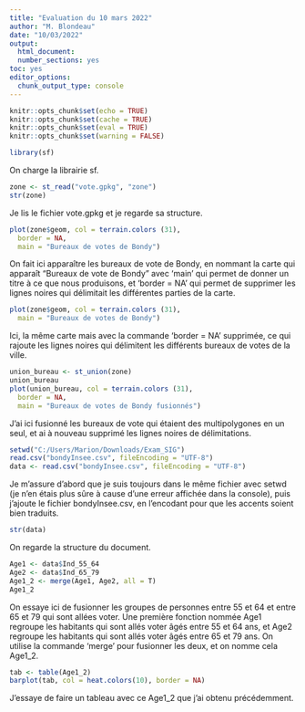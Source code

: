 ---
title: "Evaluation du 10 mars 2022"
author: "M. Blondeau"
date: "10/03/2022"
output:
  html_document: 
  number_sections: yes
toc: yes
editor_options: 
  chunk_output_type: console
---

```{r setup, include=FALSE}
knitr::opts_chunk$set(echo = TRUE)
knitr::opts_chunk$set(cache = TRUE)
knitr::opts_chunk$set(eval = TRUE)
knitr::opts_chunk$set(warning = FALSE)
```

```{r}
library(sf)  
```  

On charge la librairie sf. 

```{r}
zone <- st_read("vote.gpkg", "zone")
str(zone)  
```  

Je lis le fichier vote.gpkg et je regarde sa structure. 

```{r}
plot(zone$geom, col = terrain.colors (31),
  border = NA,
  main = "Bureaux de votes de Bondy")  
```  

On fait ici apparaître les bureaux de vote de Bondy, en nommant la carte qui apparaît "Bureaux de vote de Bondy" avec 'main' qui permet de donner un titre à ce que nous produisons, et 'border = NA' qui permet de supprimer les lignes noires qui délimitait les différentes parties de la carte. 

```{r}
plot(zone$geom, col = terrain.colors (31),
  main = "Bureaux de votes de Bondy")  
```  

Ici, la même carte mais avec la commande 'border = NA' supprimée, ce qui rajoute les lignes noires qui délimitent les différents bureaux de votes de la ville. 

```{r}
union_bureau <- st_union(zone)
union_bureau
plot(union_bureau, col = terrain.colors (31),
  border = NA,
  main = "Bureaux de votes de Bondy fusionnés")  
```  

J'ai ici fusionné les bureaux de vote qui étaient des multipolygones en un seul, et ai à nouveau supprimé les lignes noires de délimitations. 

```{r}
setwd("C:/Users/Marion/Downloads/Exam_SIG")
read.csv("bondyInsee.csv", fileEncoding = "UTF-8")
data <- read.csv("bondyInsee.csv", fileEncoding = "UTF-8")  
```  

Je m'assure d'abord que je suis toujours dans le même fichier avec setwd (je n'en étais plus sûre à cause d'une erreur affichée dans la console), puis j'ajoute le fichier bondyInsee.csv, en l'encodant pour que les accents soient bien traduits. 
```{r}
str(data)  
```  

On regarde la structure du document.

```{r}
Age1 <- data$Ind_55_64
Age2 <- data$Ind_65_79
Age1_2 <- merge(Age1, Age2, all = T)
Age1_2  
```  

On essaye ici de fusionner les groupes de personnes entre 55 et 64 et entre 65 et 79 qui sont allées voter. Une première fonction nommée Age1 regroupe les habitants qui sont allés voter âgés entre 55 et 64 ans, et Age2 regroupe les habitants qui sont allés voter âgés entre 65 et 79 ans. On utilise la commande 'merge' pour fusionner les deux, et on nomme cela Age1_2. 


```{r}
tab <- table(Age1_2)
barplot(tab, col = heat.colors(10), border = NA)  
```  

J'essaye de faire un tableau avec ce Age1_2 que j'ai obtenu précédemment. 
